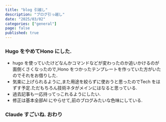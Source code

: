 ```yaml
---
title: "blog 引越し"
description: "ブログ引っ越し"
date: "2025/03/02"
categories: ["general"]
page: false
published: true
---
```


### Hugo をやめてHono にした.
* hugo を使っていたけどなんかコマンドなどが変わったのか追いかけるのが面倒くさくなったので,Hono をつかったテンプレートを作っていた方がいたのでそれをお借りした.
* 気楽に上げられるように,また用途を絞らずに使おうと思ったのでTech をはずす予定.ただもちろん技術ネタがメインにはなると思っている.
* 過去記事も一応持ってっこれるようにしたい.
* 修正は基本全部AI にやらせて,前のブログみたいな色味にしている.

### Claude すごいね. おわり
